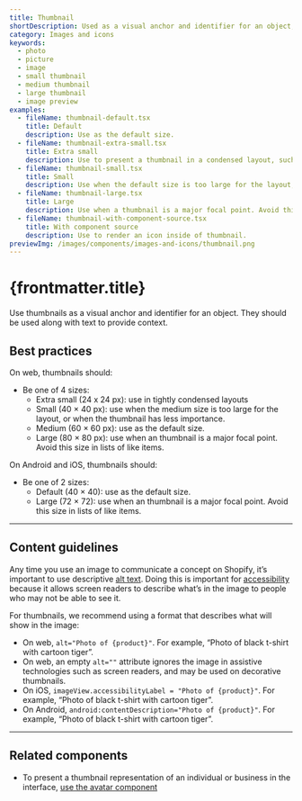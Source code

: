 ```yaml
---
title: Thumbnail
shortDescription: Used as a visual anchor and identifier for an object, along with text to provide context.
category: Images and icons
keywords:
  - photo
  - picture
  - image
  - small thumbnail
  - medium thumbnail
  - large thumbnail
  - image preview
examples:
  - fileName: thumbnail-default.tsx
    title: Default
    description: Use as the default size.
  - fileName: thumbnail-extra-small.tsx
    title: Extra small
    description: Use to present a thumbnail in a condensed layout, such as a data table cell or an action list item.
  - fileName: thumbnail-small.tsx
    title: Small
    description: Use when the default size is too large for the layout, or when the thumbnail has less importance.
  - fileName: thumbnail-large.tsx
    title: Large
    description: Use when a thumbnail is a major focal point. Avoid this size in lists of like items.
  - fileName: thumbnail-with-component-source.tsx
    title: With component source
    description: Use to render an icon inside of thumbnail.
previewImg: /images/components/images-and-icons/thumbnail.png
---
```


# {frontmatter.title}

<Lede>

Use thumbnails as a visual anchor and identifier for an object. They should be used along with text to provide context.

</Lede>

<Examples />

<Props componentName={frontmatter.title} />

## Best practices

On web, thumbnails should:

- Be one of 4 sizes:
  - Extra small (24 x 24 px): use in tightly condensed layouts
  - Small (40 × 40 px): use when the medium size is too large for the layout, or when the thumbnail has less importance.
  - Medium (60 × 60 px): use as the default size.
  - Large (80 × 80 px): use when an thumbnail is a major focal point. Avoid this size in lists of like items.

On Android and iOS, thumbnails should:

- Be one of 2 sizes:
  - Default (40 × 40): use as the default size.
  - Large (72 × 72): use when an thumbnail is a major focal point. Avoid this size in lists of like items.

---

## Content guidelines

Any time you use an image to communicate a concept on Shopify, it’s important to use descriptive [alt text](https://polaris.shopify.com/content/alternative-text). Doing this is important for [accessibility](https://polaris.shopify.com/foundations/internationalization) because it allows screen readers to describe what’s in the image to people who may not be able to see it.

For thumbnails, we recommend using a format that describes what will show in the image:

- On web, `alt="Photo of {product}"`. For example, “Photo of black t-shirt with cartoon tiger”.
- On web, an empty `alt=""` attribute ignores the image in assistive technologies such as screen readers, and may be used on decorative thumbnails.
- On iOS, `imageView.accessibilityLabel = "Photo of {product}"`. For example, “Photo of black t-shirt with cartoon tiger”.
- On Android, `android:contentDescription="Photo of {product}"`. For example, “Photo of black t-shirt with cartoon tiger”.

---

## Related components

- To present a thumbnail representation of an individual or business in the interface, [use the avatar component](https://polaris.shopify.com/components/avatar)
